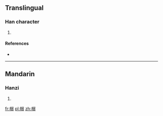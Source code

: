 ==Translingual==

===Han character===
{{Han char|rn=75|rad=木|as=12|sn=16|four=|canj=DHHC}}

# {{defn|Han|sort=木12}}

====References====
* {{Han ref|kx=0555.160|dkj=15600|dj=0945.030|hdz=21294.080|uh=6A6E|ud=27246}}

----

==Mandarin==

===Hanzi===
{{cmn-hanzi|pin=[[liǔ]] ([[liu3]])|wg=liu<sup>3</sup>}}

# {{defn|lang=cmn|sort=木12}}

[[fr:橮]]
[[pl:橮]]
[[zh:橮]]